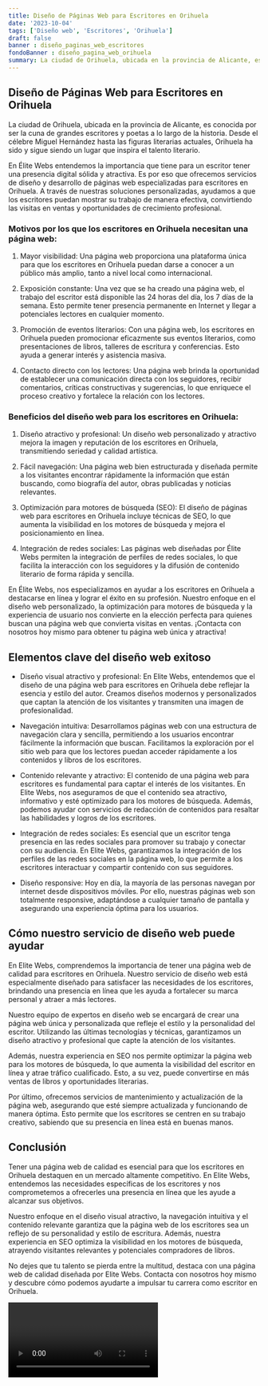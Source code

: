 ```yaml
---
title: Diseño de Páginas Web para Escritores en Orihuela
date: '2023-10-04'
tags: ['Diseño web', 'Escritores', 'Orihuela']
draft: false
banner : diseño_paginas_web_escritores
fondoBanner : diseño_pagina_web_orihuela
summary: La ciudad de Orihuela, ubicada en la provincia de Alicante, es conocida por ser la cuna de grandes escritores y poetas a lo largo de la historia. Desde el célebre Miguel Hernández hasta las figuras literarias actuales, Orihuela ha sido y sigue siendo un lugar que inspira el talento literario.
---
```


## Diseño de Páginas Web para Escritores en Orihuela

La ciudad de Orihuela, ubicada en la provincia de Alicante, es conocida por ser la cuna de grandes escritores y poetas a lo largo de la historia. Desde el célebre Miguel Hernández hasta las figuras literarias actuales, Orihuela ha sido y sigue siendo un lugar que inspira el talento literario.

En Élite Webs entendemos la importancia que tiene para un escritor tener una presencia digital sólida y atractiva. Es por eso que ofrecemos servicios de diseño y desarrollo de páginas web especializadas para escritores en Orihuela. A través de nuestras soluciones personalizadas, ayudamos a que los escritores puedan mostrar su trabajo de manera efectiva, convirtiendo las visitas en ventas y oportunidades de crecimiento profesional.

### Motivos por los que los escritores en Orihuela necesitan una página web:

1. Mayor visibilidad: Una página web proporciona una plataforma única para que los escritores en Orihuela puedan darse a conocer a un público más amplio, tanto a nivel local como internacional.

2. Exposición constante: Una vez que se ha creado una página web, el trabajo del escritor está disponible las 24 horas del día, los 7 días de la semana. Esto permite tener presencia permanente en Internet y llegar a potenciales lectores en cualquier momento.

3. Promoción de eventos literarios: Con una página web, los escritores en Orihuela pueden promocionar eficazmente sus eventos literarios, como presentaciones de libros, talleres de escritura y conferencias. Esto ayuda a generar interés y asistencia masiva.

4. Contacto directo con los lectores: Una página web brinda la oportunidad de establecer una comunicación directa con los seguidores, recibir comentarios, críticas constructivas y sugerencias, lo que enriquece el proceso creativo y fortalece la relación con los lectores.

### Beneficios del diseño web para los escritores en Orihuela:

1. Diseño atractivo y profesional: Un diseño web personalizado y atractivo mejora la imagen y reputación de los escritores en Orihuela, transmitiendo seriedad y calidad artística.

2. Fácil navegación: Una página web bien estructurada y diseñada permite a los visitantes encontrar rápidamente la información que están buscando, como biografía del autor, obras publicadas y noticias relevantes.

3. Optimización para motores de búsqueda (SEO): El diseño de páginas web para escritores en Orihuela incluye técnicas de SEO, lo que aumenta la visibilidad en los motores de búsqueda y mejora el posicionamiento en línea.

4. Integración de redes sociales: Las páginas web diseñadas por Élite Webs permiten la integración de perfiles de redes sociales, lo que facilita la interacción con los seguidores y la difusión de contenido literario de forma rápida y sencilla.

En Élite Webs, nos especializamos en ayudar a los escritores en Orihuela a destacarse en línea y lograr el éxito en su profesión. Nuestro enfoque en el diseño web personalizado, la optimización para motores de búsqueda y la experiencia de usuario nos convierte en la elección perfecta para quienes buscan una página web que convierta visitas en ventas. ¡Contacta con nosotros hoy mismo para obtener tu página web única y atractiva!

<GifSeo />

<Cta />

## Elementos clave del diseño web exitoso

- Diseño visual atractivo y profesional: En Elite Webs, entendemos que el diseño de una página web para escritores en Orihuela debe reflejar la esencia y estilo del autor. Creamos diseños modernos y personalizados que captan la atención de los visitantes y transmiten una imagen de profesionalidad.

- Navegación intuitiva: Desarrollamos páginas web con una estructura de navegación clara y sencilla, permitiendo a los usuarios encontrar fácilmente la información que buscan. Facilitamos la exploración por el sitio web para que los lectores puedan acceder rápidamente a los contenidos y libros de los escritores.

- Contenido relevante y atractivo: El contenido de una página web para escritores es fundamental para captar el interés de los visitantes. En Elite Webs, nos aseguramos de que el contenido sea atractivo, informativo y esté optimizado para los motores de búsqueda. Además, podemos ayudar con servicios de redacción de contenidos para resaltar las habilidades y logros de los escritores.

- Integración de redes sociales: Es esencial que un escritor tenga presencia en las redes sociales para promover su trabajo y conectar con su audiencia. En Elite Webs, garantizamos la integración de los perfiles de las redes sociales en la página web, lo que permite a los escritores interactuar y compartir contenido con sus seguidores.

- Diseño responsive: Hoy en día, la mayoría de las personas navegan por internet desde dispositivos móviles. Por ello, nuestras páginas web son totalmente responsive, adaptándose a cualquier tamaño de pantalla y asegurando una experiencia óptima para los usuarios.

## Cómo nuestro servicio de diseño web puede ayudar

En Elite Webs, comprendemos la importancia de tener una página web de calidad para escritores en Orihuela. Nuestro servicio de diseño web está especialmente diseñado para satisfacer las necesidades de los escritores, brindando una presencia en línea que les ayuda a fortalecer su marca personal y atraer a más lectores.

Nuestro equipo de expertos en diseño web se encargará de crear una página web única y personalizada que refleje el estilo y la personalidad del escritor. Utilizando las últimas tecnologías y técnicas, garantizamos un diseño atractivo y profesional que capte la atención de los visitantes.

Además, nuestra experiencia en SEO nos permite optimizar la página web para los motores de búsqueda, lo que aumenta la visibilidad del escritor en línea y atrae tráfico cualificado. Esto, a su vez, puede convertirse en más ventas de libros y oportunidades literarias.

Por último, ofrecemos servicios de mantenimiento y actualización de la página web, asegurando que esté siempre actualizada y funcionando de manera óptima. Esto permite que los escritores se centren en su trabajo creativo, sabiendo que su presencia en línea está en buenas manos.

## Conclusión

Tener una página web de calidad es esencial para que los escritores en Orihuela destaquen en un mercado altamente competitivo. En Elite Webs, entendemos las necesidades específicas de los escritores y nos comprometemos a ofrecerles una presencia en línea que les ayude a alcanzar sus objetivos.

Nuestro enfoque en el diseño visual atractivo, la navegación intuitiva y el contenido relevante garantiza que la página web de los escritores sea un reflejo de su personalidad y estilo de escritura. Además, nuestra experiencia en SEO optimiza la visibilidad en los motores de búsqueda, atrayendo visitantes relevantes y potenciales compradores de libros.

No dejes que tu talento se pierda entre la multitud, destaca con una página web de calidad diseñada por Elite Webs. Contacta con nosotros hoy mismo y descubre cómo podemos ayudarte a impulsar tu carrera como escritor en Orihuela.

<Video />

<CtaBot job='Escritores' city='Orihuela'/>

<Gmaps query='Orihuela+españa+maps' />